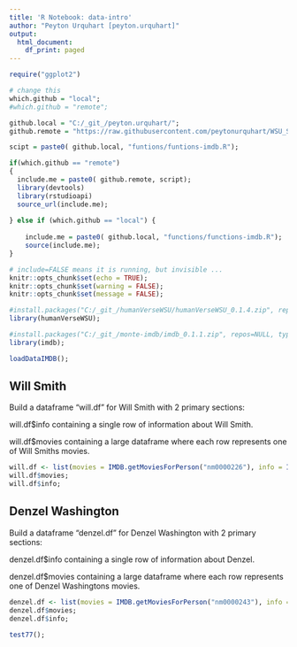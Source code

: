 ```yaml
---
title: 'R Notebook: data-intro'
author: "Peyton Urquhart [peyton.urquhart]"
output:
  html_document:
    df_print: paged
---
```


```r
require("ggplot2")
```

```r
# change this
which.github = "local";
#which.github = "remote";
```

```r
github.local = "C:/_git_/peyton.urquhart/";
github.remote = "https://raw.githubusercontent.com/peytonurquhart/WSU_STAT_419/main/";

scipt = paste0( github.local, "funtions/funtions-imdb.R");

if(which.github == "remote")
{
  include.me = paste0( github.remote, script);
  library(devtools)
  library(rstudioapi)
  source_url(include.me);
  
} else if (which.github == "local") {
  
    include.me = paste0( github.local, "functions/functions-imdb.R");
    source(include.me);
}
```

```r
# include=FALSE means it is running, but invisible ...
knitr::opts_chunk$set(echo = TRUE);
knitr::opts_chunk$set(warning = FALSE);
knitr::opts_chunk$set(message = FALSE);
```

```r
#install.packages("C:/_git_/humanVerseWSU/humanVerseWSU_0.1.4.zip", repos=NULL, type="source");
library(humanVerseWSU);

#install.packages("C:/_git_/monte-imdb/imdb_0.1.1.zip", repos=NULL, type="source");
library(imdb);
```

```r
loadDataIMDB();
```

## Will Smith

Build a dataframe "will.df" for Will Smith with 2 primary sections:

will.df$info containing a single row of information about Will Smith.

will.df$movies containing a large dataframe where each row represents one of Will
Smiths movies.

```r
will.df <- list(movies = IMDB.getMoviesForPerson("nm0000226"), info = IMDB.getPersonInfo("nm0000226"));
will.df$movies;
will.df$info;
```

## Denzel Washington

Build a dataframe "denzel.df" for Denzel Washington with 2 primary sections:

denzel.df$info containing a single row of information about Denzel.

denzel.df$movies containing a large dataframe where each row represents one of
Denzel Washingtons movies.

```r
denzel.df <- list(movies = IMDB.getMoviesForPerson("nm0000243"), info = IMDB.getPersonInfo("nm0000243"));
denzel.df$movies;
denzel.df$info;

test77();
```


































